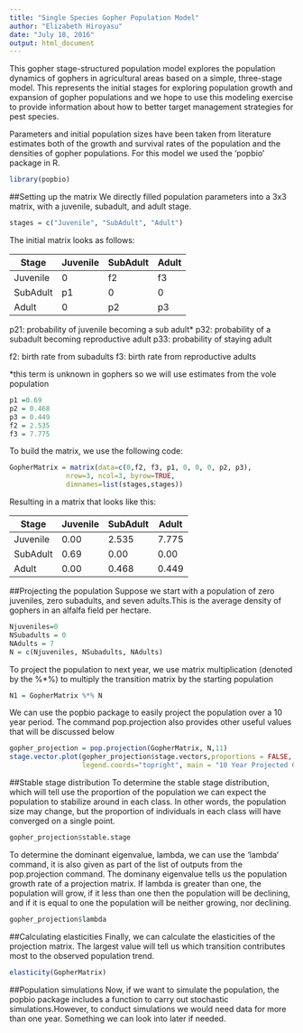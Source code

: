 ```yaml
---
title: "Single Species Gopher Population Model"
author: "Elizabeth Hiroyasu"
date: "July 18, 2016"
output: html_document
---
```


This gopher stage-structured population model explores the population dynamics of gophers in agricultural areas based on a simple, three-stage model. This represents the initial stages for exploring population growth and expansion of gopher populations and we hope to use this modeling exercise to provide information about how to better target management strategies for pest species.

Parameters and initial population sizes have been taken from literature estimates both of the growth and survival rates of the population and the densities of gopher populations. For this model we used the 'popbio' package in R.
```r
library(popbio)
```

##Setting up the matrix
We directly filled population parameters into a 3x3 matrix, with a juvenile, subadult, and adult stage. 

```r
stages = c("Juvenile", "SubAdult", "Adult")
```

The initial matrix looks as follows:

 Stage   | Juvenile | SubAdult | Adult
---------|----------|----------|-------            
Juvenile | 0        | f2       | f3 
SubAdult | p1       | 0        | 0
Adult    | 0        | p2       | p3 

p21: probability of juvenile becoming a sub adult*
p32: probability of a subadult becoming reproductive adult
p33: probability of staying adult

f2: birth rate from subadults
f3: birth rate from reproductive adults

*this term is unknown in gophers so we will use estimates from the vole population

```r
p1 =0.69
p2 = 0.468
p3 = 0.449
f2 = 2.535
f3 = 7.775
```


To build the matrix, we use the following code:
```r
GopherMatrix = matrix(data=c(0,f2, f3, p1, 0, 0, 0, p2, p3),
              nrow=3, ncol=3, byrow=TRUE,
              dimnames=list(stages,stages))
```

Resulting in a matrix that looks like this:

 Stage | Juvenile | SubAdult | Adult
-------|----------|----------|-------            
Juvenile | 0.00 | 2.535 | 7.775
SubAdult | 0.69 | 0.00 | 0.00
Adult | 0.00 | 0.468 | 0.449 

##Projecting the population
Suppose we start with a population of zero juveniles, zero subadults, and seven adults.This is the average density of gophers in an alfalfa field per hectare.
```r
Njuveniles=0
NSubadults = 0
NAdults = 7
N = c(Njuveniles, NSubadults, NAdults)
```

To project the population to next year, we use matrix multiplication (denoted by the %*%) to multiply the transition matrix by the starting population
```r
N1 = GopherMatrix %*% N
```

We can use the popbio package to easily project the population over a 10 year period. The command pop.projection also provides other useful values that will be discussed below

```r
gopher_projection = pop.projection(GopherMatrix, N,11)
stage.vector.plot(gopher_projection$stage.vectors,proportions = FALSE, 
                  legend.coords="topright", main = "10 Year Projected Gophers/ha")
```

##Stable stage distribution
To determine the stable stage distribution, which will tell use the proportion of the population we can expect the population to stabilize around in each class. In other words, the population size may change, but the proportion of individuals in each class will have converged on a single point.
```r
gopher_projection$stable.stage
```

To determine the dominant eigenvalue, lambda, we can use the 'lambda' command, it is also given as part of the list of outputs from the pop.projection command. The dominany eigenvalue tells us the population growth rate of a projection matrix. If lambda is greater than one, the population will grow, if it less than one then the population will be declining, and if it is equal to one the population will be neither growing, nor declining.
```r
gopher_projection$lambda
```

##Calculating elasticities
Finally, we can calculate the elasticities of the projection matrix. The largest value will tell us which transition contributes most to the observed population trend.
```r
elasticity(GopherMatrix)
```

##Population simulations
Now, if we want to simulate the population, the popbio package includes a function to carry out stochastic simulations.However, to conduct simulations we would need data for more than one year. Something we can look into later if needed.


